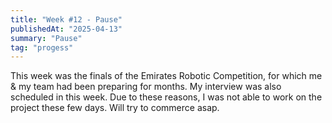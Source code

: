 ```yaml
---
title: "Week #12 - Pause"
publishedAt: "2025-04-13"
summary: "Pause"
tag: "progess"
---
```


This week was the finals of the Emirates Robotic Competition, for which me & my team had been preparing for months.
My interview was also scheduled in this week. 
Due to these reasons, I was not able to work on the project these few days. Will try to commerce asap.